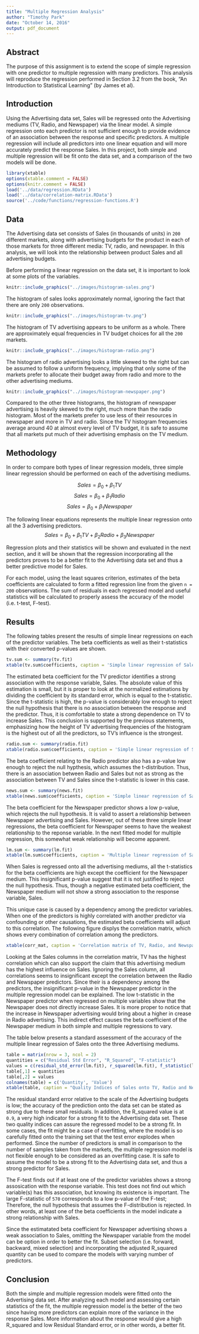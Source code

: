 ```yaml
---
title: "Multiple Regression Analysis"
author: "Timothy Park"
date: "October 14, 2016"
output: pdf_document
---
```


## Abstract
The purpose of this assignment is to extend the scope of simple regression with one predictor to multiple regression with many predictors. This analysis will reproduce the regression performed in Section 3.2 from the book, "An Introduction to Statistical Learning" (by James et al).

## Introduction
Using the Advertising data set, Sales will be regressed onto the Advertising mediums (TV, Radio, and Newspaper) via the linear model. A simple regression onto each predictor is not sufficient enough to provide evidence of an association between the response and specific predictors. A multiple regression will include all predictors into one linear equation and will more accurately predict the response Sales. In this project, both simple and multiple regression will be fit onto the data set, and a comparison of the two models will be done.

```r
library(xtable)
options(xtable.comment = FALSE)
options(knitr.comment = FALSE)
load('../data/regression.RData')
load('../data/correlation-matrix.RData')
source('../code/functions/regression-functions.R')
```

## Data
The Advertising data set consists of Sales (in thousands of units) in `200` different markets, along with advertising budgets for the product in each of those markets for three different media: TV, radio, and newspaper. In this analysis, we will look into the relationship between product Sales and all advertising budgets.

Before performing a linear regression on the data set, it is important to look at some plots of the variables.

```r
knitr::include_graphics("../images/histogram-sales.png")
```

The histogram of sales looks approximately normal, ignoring the fact that there are only `200` observations.

```r
knitr::include_graphics("../images/histogram-tv.png")
```

The histogram of TV advertising appears to be uniform as a whole. There are approximately equal frequencies in TV budget choices for all the `200` markets.

```r
knitr::include_graphics("../images/histogram-radio.png")
```

The histogram of radio advertising looks a little skewed to the right but can be assumed to follow a uniform frequency, implying that only some of the markets prefer to allocate their budget away from radio and more to the other advertising mediums.

```r
knitr::include_graphics("../images/histogram-newspaper.png")
```

Compared to the other three histograms, the histogram of newspaper advertising is heavily skewed to the right, much more than the radio histogram. Most of the markets prefer to use less of their resources in newspaper and more in TV and radio. Since the TV histogram frequencies average around 40 at almost every level of TV budget, it is safe to assume that all markets put much of their advertising emphasis on the TV medium.

## Methodology
In order to compare both types of linear regression models, three simple linear regression should be performed on each of the advertising mediums.

$$Sales = \beta_0 + \beta_1TV$$
$$Sales = \beta_0 + \beta_1Radio$$
$$Sales = \beta_0 + \beta_1Newspaper$$

The following linear equations represents the multiple linear regression onto all the 3 advertising predictors.
$$Sales = \beta_0 + \beta_1TV + \beta_2Radio + \beta_3Newspaper$$ 

Regression plots and their statistics will be shown and evaluated in the next section, and it will be shown that the regression incorporating all the predictors proves to be a better fit to the Advertising data set and thus a better predictive model for Sales.
                         
For each model, using the least squares criterion, estimates of the beta coefficients are calculated to form a fitted regression line from the given `n = 200` observations. The sum of residuals in each regressed model and useful statistics will be calculated to properly assess the accuracy of the model (i.e. t-test, F-test).

## Results
The following tables present the results of simple linear regressions on each of the predictor variables. The beta coefficients as well as their t-statistics with their converted p-values are shown.

```r
tv.sum <- summary(tv.fit)
xtable(tv.sum$coefficients, caption = 'Simple linear regression of Sales onto TV')
```

The estimated beta coefficient for the TV predictor identifies a strong association with the response variable, Sales. The absolute value of this estimation is small, but it is proper to look at the normalized estimations by dividing the coefficient by its standard error, which is equal to the t-statistic. Since the t-statistic is high, the p-value is considerably low enough to reject the null hypothesis that there is no association between the response and the predictor. Thus, it is comfortable to state a strong dependence on TV to increase Sales. This conclusion is supported by the previous statements, emphasizing how the height of TV advertising frequencies of the histogram is the highest out of all the predictors, so TV's influence is the strongest.

```r
radio.sum <- summary(radio.fit)
xtable(radio.sum$coefficients, caption = 'Simple linear regression of Sales onto Radio')
```

The beta coefficient relating to the Radio predictor also has a p-value low enough to reject the null hypthesis, which assumes the t-distribution. Thus, there is an association between Radio and Sales but not as strong as the association between TV and Sales since the t-statistic is lower in this case.

```r
news.sum <- summary(news.fit)
xtable(news.sum$coefficients, caption = 'Simple linear regression of Sales onto Newspaper')
```

The beta coefficient for the Newspaper predictor shows a low p-value, which rejects the null hypothesis. It is valid to assert a relationship between Newspaper advertising and Sales. However, out of these three simple linear regressions, the beta coefficient for Newspaper seems to have the weakest relationship to the reponse variable. In the next fitted model for multiple regression, this somewhat weak relationship will become apparent.
```r
lm.sum <- summary(lm.fit)
xtable(lm.sum$coefficients, caption = 'Multiple linear regression of Sales onto Three Advertising Mediums')
```

When Sales is regressed onto all the advertising mediums, all the t-statistics for the beta coefficients are high except the coefficient for the Newspaper medium. This insignificant p-value suggest that it is not justified to reject the null hypothesis. Thus, though a negative estimated beta coefficient, the Newspaper medium will not show a strong association to the response variable, Sales. 

\newpage

This unique case is caused by a dependency among the predictor variables. When one of the predictors is highly correlated with another predictor via confounding or other causations, the estimated beta coefficients will adjust to this correlation. The following figure displys the correlation matrix, which shows every combination of correlation among the predictors.

```r
xtable(corr_mat, caption = 'Correlation matrix of TV, Radio, and Newspaper Advertising Variables')
```

Looking at the Sales columns in the correlation matrix, TV has the highest correlation which can also support the claim that this advertising medium has the highest influence on Sales. Ignoring the Sales column, all correlations seems to insignificant except the correlation between the Radio and Newspaper predictors. Since their is a dependency among the predictors, the insignificant p-value in the Newspaper predictor in the multiple regression model can be explained. The low t-statistic in the Newspaper predictor when regressed on multiple variables show that the Newspaper does not directly increase Sales. It is more proper to notice that the increase in Newspaper advertising would bring about a higher in crease in Radio advertising. This indirect effect causes the beta coefficient of the Newspaper medium in both simple and multiple regressions to vary.

The table below presents a standard assessment of the accuracy of the multiple linear regression of Sales onto the three Advertising mediums.

```r
table = matrix(nrow = 3, ncol = 2)
quantities = c("Residual Std Error", "R_Squared", "F-statistic")
values = c(residual_std_error(lm.fit), r_squared(lm.fit), f_statistic(lm.fit))
table[,1] = quantities
table[,2] = values
colnames(table) = c('Quantity', 'Value')
xtable(table, caption = "Quality Indices of Sales onto TV, Radio and Newspaper Advertising Mediums")
```

The residual standard error relative to the scale of the Advertising budgets is low; the accuracy of the prediction onto the data set can be stated as strong due to these small residuals. In addition, the R_squared value is at `0.9`, a very high indicator for a strong fit to the Advertising data set. These two quality indices can assure the regressed model to be a strong fit. In some cases, the fit might be a case of overfitting, where the model is so carefully fitted onto the training set that the test error explodes when performed. Since the number of predictors is small in comparison to the number of samples taken from the markets, the multiple regression model is not flexible enough to be considered as an overfitting case. It is safe to assume the model to be a strong fit to the Advertising data set, and thus a strong predictor for Sales.

The F-test finds out if at least one of the predictor variables shows a strong assosication with the response variable. This test does not find out which variable(s) has this association, but knowing its existence is important. The large F-statistic of `570` corresponds to a low p-value of the F-test; Therefore, the null hypothesis that assumes the F-distribution is rejected. In other words, at least one of the beta coefficients in the model indicate a strong relationship with Sales. 

Since the estimatated beta coefficient for Newspaper advertising shows a weak association to Sales, omitting the Newspaper variable from the model can be option in order to better the fit. Subset selection (i.e. forward, backward, mixed selection) and incorporating the adjusted R_squared quantity can be used to compare the models with varying number of predictors.

## Conclusion
Both the simple and multiple regression models were fitted onto the Advertising data set. After analyzing each model and assessing certain statistics of the fit, the multiple regression model is the better of the two since having more predictors can explain more of the variance in the response Sales. More information about the response would give a high R_squared and low Residual Standard error, or in other words, a better fit. 


